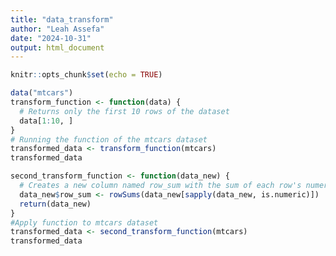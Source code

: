 ```yaml
---
title: "data_transform"
author: "Leah Assefa"
date: "2024-10-31"
output: html_document
---
```


```r
knitr::opts_chunk$set(echo = TRUE)
```

```r
data("mtcars")
transform_function <- function(data) {
  # Returns only the first 10 rows of the dataset
  data[1:10, ]
}
# Running the function of the mtcars dataset
transformed_data <- transform_function(mtcars)
transformed_data
```
```r
second_transform_function <- function(data_new) {
  # Creates a new column named row_sum with the sum of each row's numeric values
  data_new$row_sum <- rowSums(data_new[sapply(data_new, is.numeric)])
  return(data_new)
}
#Apply function to mtcars dataset
transformed_data <- second_transform_function(mtcars)
transformed_data
```

